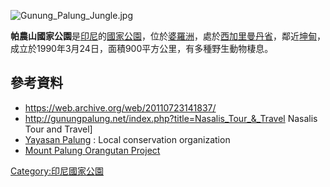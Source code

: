 {{No footnotes|time=2021-04-09T03:15:24+00:00}}
[[Image:Gunung_Palung_Jungle.jpg|right]]
{{coords|1|14|24|S|110|14|21|E|display=title}}

'''帕農山國家公園'''是[[印尼|印尼]]的[[國家公園|國家公園]]，位於[[婆羅洲|婆羅洲]]，處於[[西加里曼丹省|西加里曼丹省]]，鄰近[[坤甸|坤甸]]，成立於1990年3月24日，面積900平方公里，有多種野生動物棲息。

==參考資料==
* https://web.archive.org/web/20110723141837/
* http://gunungpalung.net/index.php?title=Nasalis_Tour_&_Travel {{Wayback|url=http://gunungpalung.net/index.php?title=Nasalis_Tour_&_Travel |date=20110723141837 }} Nasalis Tour and Travel]
* [http://www.savegporangutans.org/ Yayasan Palung] {{Wayback|url=http://www.savegporangutans.org/ |date=20210716121214 }}: Local conservation organization
* [http://people.bu.edu/orang/ Mount Palung Orangutan Project] {{Wayback|url=http://people.bu.edu/orang/ |date=20210214223135 }}

{{Indonesia-geo-stub}}
[[Category:印尼國家公園|Category:印尼國家公園]]